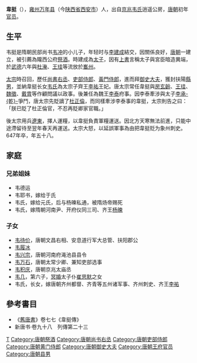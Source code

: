 '''韋挺'''（{{bd|590年||647年|}}），[[雍州_(后赵)|雍州]][[万年县_(北周)|万年县]]（今[[陕西省|陕西省]][[西安市|西安市]]）人，出自[[京兆韦氏|京兆韦氏]]逍遥公房，[[唐朝|唐朝]]初年[[官员|官员]]。

==生平==
韦挺是隋朝民部尚书[[韦冲|韦冲]]的小儿子，年轻时与[[李建成|李建成]]結交，因關係良好，[[唐朝|唐朝]]一建立，被引薦為隴西公府[[祭酒|祭酒]]。時建成為[[太子|太子]]，因有[[上書|上書]]言稱太子與宮臣暗造異端，於[[武德|武德]]六年與[[杜淹|杜淹]]、[[王珪|王珪]]等流放於[[巂州|巂州]]。

[[唐太宗|太宗]]時召回，歷任[[尚書右丞|尚書右丞]]、[[吏部侍郎|吏部侍郎]]、[[黃門侍郎|黃門侍郎]]，進而拜[[御史大夫|御史大夫]]，獲封扶陽[[縣男|縣男]]，並納韋挺长女[[韦妃_(李祐)|韦氏]]為太宗子齊王[[李祐_(齐王)|李祐]]王妃。唐太宗常任韋挺與[[房玄齡|房玄齡]]、[[王珪|王珪]]、[[魏徵|魏徵]]、[[戴胄|戴胄]]等作顧問議以政事。後兼任為魏王[[李泰_(唐朝)|李泰]]府事。因李泰牽涉與太子[[李承乾|李承-{乾}-]]爭鬥，唐太宗先貶謫了[[杜正倫|杜正倫]]，而同樣牽涉李泰事的韋挺，太宗則告之曰：「朕已貶了杜正倫官，不忍再貶卿家官職。」

後太宗用兵[[遼東|遼東]]，擇人運糧，以韋挺負責軍糧運送。因北方天寒無法前進，只能中途滯留待至翌年春天再運送。太宗大怒，以延誤軍事為由把韋挺贬为象州刺史。647年卒，年五十八。

==家庭==
===兄弟姐妹===
*韦德运
*韦耶书，嫁给于氏
*韦氏，嫁给元氏，后与杨暕私通，被隋炀帝赐死
*韦氏，嫁隋朝河南尹、开府仪同三司、齐王[[杨暕|杨暕]]

===子女===
*[[韦待价|韦待价]]，唐朝文昌右相、安息道行军大总管、扶阳郡公
*[[韦履冰|韦履冰]]
*[[韦兴宗|韦兴宗]]，唐朝河南府渑池县县令
*[[韦万石|韦万石]]，唐朝太常少卿、兼知吏部选事
*[[韦积庆|韦积庆]]，唐朝京兆太庙丞
*[[韦几|韦几]]，第六子，[[冥婚|冥婚]]太子仆[[崔思默|崔思默]]之女
*韦氏，长女，嫁唐朝齐州都督、齐青等五州诸军事、齐州刺史、齐王[[李祐_(齐王)|李祐]]

==參考書目==
*《[[舊唐書|舊唐書]]》卷七七《韋挺傳》
*新唐书·卷九十八　列傳第二十三

{{唐朝官员小作品}}
{{DEFAULTSORT:W}}
[[Category:京兆韦氏|T]]
[[Category:唐朝祭酒|Category:唐朝祭酒]]
[[Category:唐朝尚书右丞|Category:唐朝尚书右丞]]
[[Category:唐朝吏部侍郎|Category:唐朝吏部侍郎]]
[[Category:唐朝黄门侍郎|Category:唐朝黄门侍郎]]
[[Category:唐朝御史大夫|Category:唐朝御史大夫]]
[[Category:唐朝王府官员|Category:唐朝王府官员]]
[[Category:唐朝县男|Category:唐朝县男]]